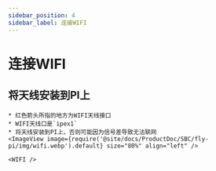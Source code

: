 ```yaml
---
sidebar_position: 4
sidebar_label: 连接WIFI
---
```




# 连接WIFI


## 将天线安装到PI上

    * 红色箭头所指的地方为WIFI天线接口
    * WIFI天线口是`ipex1`
    * 将天线安装到PI上，否则可能因为信号差导致无法联网
    <ImageView image={require('@site/docs/ProductDoc/SBC/fly-pi/img/wifi.webp').default} size="80%" align="left" />  

    <WIFI />
